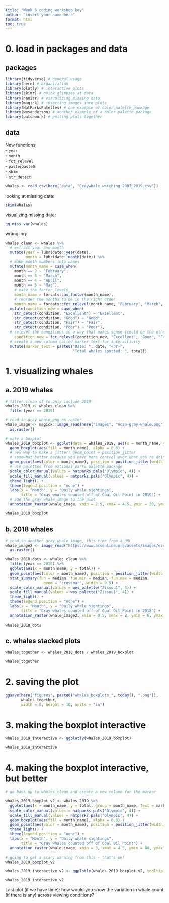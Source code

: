 ```yaml
---
title: "Week 6 coding workshop key"
author: "insert your name here"
format: html
toc: true
---
```


# 0. load in packages and data

## packages

```r
library(tidyverse) # general usage
library(here) # organization
library(plotly) # interactive plots
library(skimr) # quick glimpses at data
library(naniar) # visualizing missing data
library(magick) # inserting images into plots
library(NatParksPalettes) # one example of color palette package
library(wesanderson) # another example of a color palette package
library(patchwork) # putting plots together
```

## data

New functions:  
- `year`  
- `month`  
- `fct_relevel`  
- `paste`/`paste0`  
- `skim`  
- `str_detect`

```r
whales <- read_csv(here("data", "Graywhale_watching_2007_2019.csv"))
```

looking at missing data:

```r
skim(whales)
```

visualizing missing data:

```r
gg_miss_var(whales)
```

wrangling:

```r
whales_clean <- whales %>% 
  # extract year and month
  mutate(year = lubridate::year(date),
         month = lubridate::month(date)) %>% 
  # make month numbers into names
  mutate(month_name = case_when(
    month == 2 ~ "February",
    month == 3 ~ "March",
    month == 4 ~ "April",
    month == 5 ~ "May"), 
    # make the factor levels
    month_name = forcats::as_factor(month_name),
    # reorder the months to be in the right order
    month_name = forcats::fct_relevel(month_name, "February", "March", "April", "May")) %>% 
  mutate(condition_new = case_when(
    str_detect(condition, "Excellent") ~ "Excellent",
    str_detect(condition, "Good") ~ "Good",
    str_detect(condition, "Fair") ~ "Fair",
    str_detect(condition, "Poor") ~ "Poor"),
  # relevel the conditions in a way that makes sense (could be the other way)
    condition_new = fct_relevel(condition_new, "Excellent", "Good", "Fair", "Poor")) %>% 
  # create a new column called marker text for interactivity
  mutate(marker_text = paste0("Date: ", date, "<br>",
                              "Total whales spotted: ", total))
```

# 1. visualizing whales

## a. 2019 whales

```r
# filter clean df to only include 2019
whales_2019 <- whales_clean %>% 
  filter(year == 2019)

# read in gray whale png as raster
whale_image <- magick::image_read(here("images", "noaa-gray-whale.png")) %>% 
  as.raster()

# make a boxplot
whales_2019_boxplot <- ggplot(data = whales_2019, aes(x = month_name, y = total)) +
  geom_boxplot(aes(fill = month_name), alpha = 0.8) +
  # new way to make a jitter: geom_point + position_jitter
  # somewhat better because you have more control over what you're doing!
  geom_point(aes(color = month_name), position = position_jitter(width = 0.3, height = 0, seed = 1)) +
  # use palettes from national parks palette package
  scale_color_manual(values = natparks.pals("Olympic", 4)) +
  scale_fill_manual(values = natparks.pals("Olympic", 4)) +
  theme_light() +
  theme(legend.position = "none") +
  labs(x = "Month", y = "Daily whale sightings", 
       title = "Gray whales counted off of Coal Oil Point in 2019") +
  # add the gray whale image to the plot
  annotation_raster(whale_image, xmin = 2.5, xmax = 4.5, ymin = 30, ymax = 60) 

whales_2019_boxplot
```

## b. 2018 whales

```r
# read in another gray whale image, this time from a URL
whale_image2 <- image_read("https://www.acsonline.org/assets/images/eschrichtius-robustus.png") %>% 
  as.raster()

whales_2018_dots <- whales_clean %>% 
  filter(year == 2018) %>% 
  ggplot(aes(x = month_name, y = total)) +
  geom_point(aes(color = month_name), position = position_jitter(width = 0.3, height = 0, seed = 1)) +
  stat_summary(fun = median, fun.min = median, fun.max = median,
                 geom = "crossbar", width = 0.5) +
  scale_color_manual(values = wes_palette("Zissou1", 4)) +
  scale_fill_manual(values = wes_palette("Zissou1", 4)) +
  theme_light() +
  theme(legend.position = "none") +
  labs(x = "Month", y = "Daily whale sightings", 
       title = "Gray whales counted off of Coal Oil Point in 2018") +
  annotation_raster(whale_image2, xmin = 0.5, xmax = 2, ymin = 6, ymax = 7) 
  
whales_2018_dots
```

## c. whales stacked plots  

```r
whales_together <- whales_2018_dots / whales_2019_boxplot

whales_together
```


# 2. saving the plot

```r
ggsave(here("figures", paste0("whales_boxplots_", today(), ".png")), 
       whales_together, 
       width = 8, height = 10, units = "in")
```

# 3. making the boxplot interactive

```r
whales_2019_interactive <- ggplotly(whales_2019_boxplot)

whales_2019_interactive 
```

# 4. making the boxplot interactive, but better

```r
# go back up to whales_clean and create a new column for the marker

whales_2019_boxplot_v2 <- whales_2019 %>% 
  ggplot(aes(x = month_name, y = total, group = month_name, text = marker_text)) +
  scale_color_manual(values = natparks.pals("Olympic", 4)) +
  scale_fill_manual(values = natparks.pals("Olympic", 4)) +
  geom_boxplot(aes(fill = month_name), alpha = 0.8) +
  geom_point(aes(color = month_name), position = position_jitter(width = 0.3, height = 0, seed = 1)) +
  theme_light() +
  theme(legend.position = "none") +
  labs(x = "Month", y = "Daily whale sightings", 
       title = "Gray whales counted off of Coal Oil Point") +
  annotation_raster(whale_image, xmin = 3, xmax = 4.5, ymin = 40, ymax = 60)

# going to get a scary warning from this - that's ok!
whales_2019_boxplot_v2
```

```r
whales_2019_interactive_v2 <- ggplotly(whales_2019_boxplot_v2, tooltip = "text")

whales_2019_interactive_v2
```


Last plot (if we have time): how would you show the variation in whale count (if there is any) across viewing conditions?


